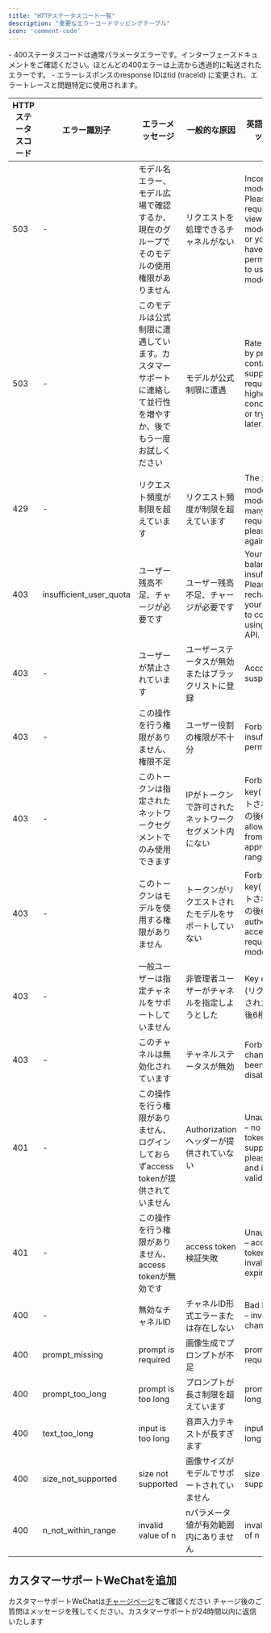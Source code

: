 ```yaml
---
title: "HTTPステータスコード一覧"
description: "重要なエラーコードマッピングテーブル"
icon: 'comment-code'
---
```


<Note>
- 400ステータスコードは通常パラメータエラーです。インターフェースドキュメントをご確認ください。ほとんどの400エラーは上流から透過的に転送されたエラーです。
- エラーレスポンスのresponse IDはtid (traceId) に変更され、エラートレースと問題特定に使用されます。
</Note>


| HTTPステータスコード | エラー識別子 | エラーメッセージ | 一般的な原因 | 英語エラーメッセージ |
|------------|------------|----------|----------|--------------|
| 503 | - | モデル名エラー、モデル広場で確認するか、現在のグループでそのモデルの使用権限がありません | リクエストを処理できるチャネルがない | Incorrect model ID. Please request to view the model page or you do not have permission to use this model |
| 503 | - | このモデルは公式制限に遭遇しています。カスタマーサポートに連絡して並行性を増やすか、後でもう一度お試しください | モデルが公式制限に遭遇 | Rate limited by provider – contact support to request higher concurrency or try again later. |
| 429 | - | リクエスト頻度が制限を超えています | リクエスト頻度が制限を超えています | The xx（xx: model id） model Too many requests; please try again later. |
| 403 | insufficient_user_quota | ユーザー残高不足、チャージが必要です | ユーザー残高不足、チャージが必要です | Your account balance is insufficient. Please recharge your account to continue using the API. |
| 403 | - | ユーザーが禁止されています | ユーザーステータスが無効またはブラックリストに登録 | Account suspended. |
| 403 | - | この操作を行う権限がありません、権限不足 | ユーザー役割の権限が不十分 | Forbidden – insufficient permissions. |
| 403 | - | このトークンは指定されたネットワークセグメントでのみ使用できます | IPがトークンで許可されたネットワークセグメント内にない | Forbidden – key(リクエストされたキーの後6桁) allowed only from approved IP ranges. |
| 403 | - | このトークンはモデルを使用する権限がありません | トークンがリクエストされたモデルをサポートしていない | Forbidden – key(リクエストされたキーの後6桁) not authorized to access the requested model. |
| 403 | - | 一般ユーザーは指定チャネルをサポートしていません | 非管理者ユーザーがチャネルを指定しようとした | Key error；(リクエストされたキーの後6桁) |
| 403 | - | このチャネルは無効化されています | チャネルステータスが無効 | Forbidden – channel has been disabled. |
| 401 | - | この操作を行う権限がありません、ログインしておらずaccess tokenが提供されていません | Authorizationヘッダーが提供されていない | Unauthorized – no access token supplied; please log in and include a valid token. |
| 401 | - | この操作を行う権限がありません、access tokenが無効です | access token検証失敗 | Unauthorized – access token is invalid or expired. |
| 400 | - | 無効なチャネルID | チャネルID形式エラーまたは存在しない | Bad Request – invalid channel ID. |
| 400 | prompt_missing | prompt is required | 画像生成でプロンプトが不足 | prompt is required |
| 400 | prompt_too_long | prompt is too long | プロンプトが長さ制限を超えています | prompt is too long |
| 400 | text_too_long | input is too long | 音声入力テキストが長すぎます | input is too long |
| 400 | size_not_supported | size not supported | 画像サイズがモデルでサポートされていません | size not supported |
| 400 | n_not_within_range | invalid value of n | nパラメータ値が有効範囲内にありません | invalid value of n |

## カスタマーサポートWeChatを追加
カスタマーサポートWeChatは[チャージページ](https://aihubmix.com/topup)をご確認ください 
チャージ後のご質問はメッセージを残してください。カスタマーサポートが24時間以内に返信いたします